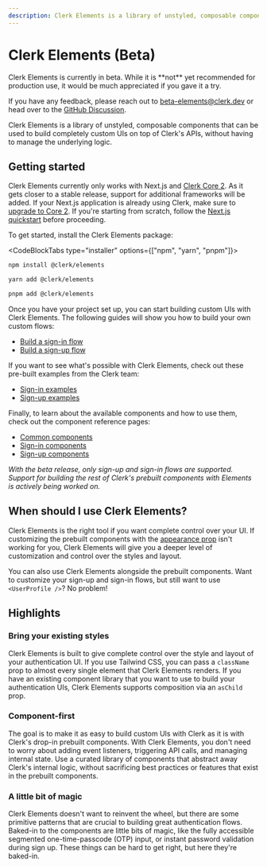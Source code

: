 ```yaml
---
description: Clerk Elements is a library of unstyled, composable components that can be used to build completely custom UIs on top of Clerk's APIs, without having to manage the underlying logic.
---
```


# Clerk Elements (Beta)

<Callout type="warning">
Clerk Elements is currently in beta. While it is **not** yet recommended for production use, it would be much appreciated if you gave it a try.

If you have any feedback, please reach out to [beta-elements@clerk.dev](mailto:beta-elements@clerk.dev) or head over to the [GitHub Discussion](#TODO).
</Callout>

Clerk Elements is a library of unstyled, composable components that can be used to build completely custom UIs on top of Clerk's APIs, without having to manage the underlying logic.

## Getting started

Clerk Elements currently only works with Next.js and [Clerk Core 2](https://clerk.com/changelog/2024-04-19). As it gets closer to a stable release, support for additional frameworks will be added. If your Next.js application is already using Clerk, make sure to [upgrade to Core 2](/docs/upgrade-guides/core-2/nextjs). If you're starting from scratch, follow the [Next.js quickstart](/docs/quickstarts/nextjs) before proceeding.

To get started, install the Clerk Elements package:

<CodeBlockTabs type="installer" options={["npm", "yarn", "pnpm"]}>
  ```sh filename="terminal"
  npm install @clerk/elements
  ```

  ```sh filename="terminal"
  yarn add @clerk/elements
  ```

  ```sh filename="terminal"
  pnpm add @clerk/elements
  ```
</CodeBlockTabs>

Once you have your project set up, you can start building custom UIs with Clerk Elements. The following guides will show you how to build your own custom flows:
- [Build a sign-in flow](/docs/elements/guides/sign-in)
- [Build a sign-up flow](/docs/elements/guides/sign-up)

If you want to see what's possible with Clerk Elements, check out these pre-built examples from the Clerk team:
- [Sign-in examples](/docs/elements/examples/sign-in)
- [Sign-up examples](/docs/elements/examples/sign-up)

Finally, to learn about the available components and how to use them, check out the component reference pages:
- [Common components](/docs/elements/reference/common)
- [Sign-in components](/docs/elements/reference/sign-in)
- [Sign-up components](/docs/elements/reference/sign-up)

_With the beta release, only sign-up and sign-in flows are supported. Support for building the rest of Clerk's prebuilt components with Elements is actively being worked on._

## When should I use Clerk Elements?

Clerk Elements is the right tool if you want complete control over your UI. If customizing the prebuilt components with the [appearance prop](/docs/components/customization/overview) isn't working for you, Clerk Elements will give you a deeper level of customization and control over the styles and layout.

You can also use Clerk Elements alongside the prebuilt components. Want to customize your sign-up and sign-in flows, but still want to use `<UserProfile />`? No problem!

## Highlights

### Bring your existing styles

Clerk Elements is built to give complete control over the style and layout of your authentication UI. If you use Tailwind CSS, you can pass a `className` prop to almost every single element that Clerk Elements renders. If you have an existing component library that you want to use to build your authentication UIs, Clerk Elements supports composition via an `asChild` prop.

### Component-first

The goal is to make it as easy to build custom UIs with Clerk as it is with Clerk's drop-in prebuilt components. With Clerk Elements, you don't need to worry about adding event listeners, triggering API calls, and managing internal state. Use a curated library of components that abstract away Clerk's internal logic, without sacrificing best practices or features that exist in the prebuilt components.

### A little bit of magic

Clerk Elements doesn't want to reinvent the wheel, but there are some primitive patterns that are crucial to building great authentication flows. Baked-in to the components are little bits of magic, like the fully accessible segmented one-time-passcode (OTP) input, or instant password validation during sign up. These things can be hard to get right, but here they're baked-in.
